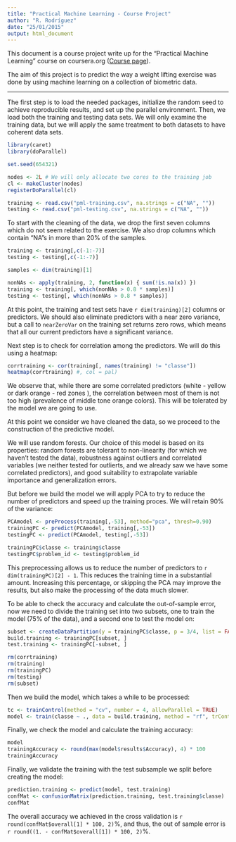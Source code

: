 ```yaml
---
title: "Practical Machine Learning - Course Project"
author: "R. Rodríguez"
date: "25/01/2015"
output: html_document
---
```


This document is a course project write up for the "Practical Machine Learning" course on coursera.org ([Course page](https://class.coursera.org/predmachlearn-010)).

The aim of this project is to predict the way a weight lifting exercise was done by using machine learning on a collection of biometric data.

---


The first step is to load the needed packages, initialize the random seed to achieve reproducible results, and set up the parallel environment. Then, we load both the training and testing data sets. We will only examine the training data, but we will apply the same treatment to both datasets to have coherent data sets.

```r
library(caret)
library(doParallel)

set.seed(654321)

nodes <- 2L # We will only allocate two cores to the training job
cl <- makeCluster(nodes)
registerDoParallel(cl)

training <- read.csv("pml-training.csv", na.strings = c("NA", ""))
testing <- read.csv("pml-testing.csv", na.strings = c("NA", ""))
```

To start with the cleaning of the data, we drop the first seven columns which do not seem related to the exercise. We also drop columns which contain "NA"s in more than 20% of the samples.

```r
training <- training[,c(-1:-7)]
testing <- testing[,c(-1:-7)]

samples <- dim(training)[1]

nonNAs <- apply(training, 2, function(x) { sum(!is.na(x)) })
training <- training[, which(nonNAs > 0.8 * samples)]
testing <- testing[, which(nonNAs > 0.8 * samples)]
```

At this point, the training and test sets have `r dim(training)[2]` columns or predictors. We should also eliminate predictors with a near zero variance, but a call to `nearZeroVar` on the training set returns zero rows, which means that all our current predictors have a significant variance.

Next step is to check for correlation among the predictors. We will do this using a heatmap:

```r
corrtraining <- cor(training[, names(training) != "classe"])
heatmap(corrtraining) #, col = pal)
```

We observe that, while there are some correlated predictors (white - yellow or dark orange - red zones ), the correlation between most of them is not too high (prevalence of middle tone orange colors). This will be tolerated by the model we are going to use.

At this point we consider we have cleaned the data, so we proceed to the construction of the predictive model.

We will use random forests. Our choice of this model is based on its properties: random forests are tolerant to non-linearity (for which we haven't tested the data), robustness against outliers and correlated variables (we neither tested for outlierts, and we already saw we have some correlated predictors), and good suitability to extrapolate variable importance and generalization errors.

But before we build the model we will apply PCA to try to reduce the number of predictors and speed up the training proces. We will retain 90% of the variance:

```r
PCAmodel <- preProcess(training[,-53], method="pca", thresh=0.90)
trainingPC <- predict(PCAmodel, training[,-53])
testingPC <- predict(PCAmodel, testing[,-53])

trainingPC$classe <- training$classe
testingPC$problem_id <- testing$problem_id
```
  
This preprocessing allows us to reduce the number of predictors to `r dim(trainingPC)[2] - 1`. This reduces the training time in a substantial amount. Increasing this percentage, or skipping the PCA may improve the results, but also make the processing of the data much slower.

To be able to check the accuracy and calculate the out-of-sample error, now we need to divide the training set into two subsets, one to train the model (75% of the data), and a second one to test the model on:

```r
subset <- createDataPartition(y = trainingPC$classe, p = 3/4, list = FALSE)
build.training <- trainingPC[subset, ]
test.training <- trainingPC[-subset, ]
```

```r
rm(corrtraining)
rm(training)
rm(trainingPC)
rm(testing)
rm(subset)
```

Then we build the model, which takes a while to be processed:

```r
tc <- trainControl(method = "cv", number = 4, allowParallel = TRUE)
model <- train(classe ~ ., data = build.training, method = "rf", trControl = tc)
```

Finally, we check the model and calculate the training accuracy:

```r
model
trainingAccuracy <- round(max(model$results$Accuracy), 4) * 100
trainingAccuracy
```

Finally, we validate the training with the test subsample we split before creating the model:

```r
prediction.training <- predict(model, test.training)
confMat <- confusionMatrix(prediction.training, test.training$classe)
confMat
```

The overall accuracy we achieved in the cross validation is `r round(confMat$overall[1] * 100, 2)`%, and thus, the out of sample error is `r round((1. - confMat$overall[1]) * 100, 2)`%.

